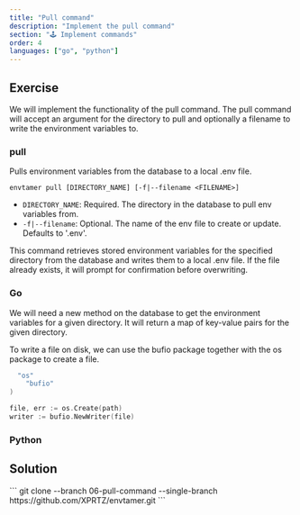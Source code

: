```yaml
---
title: "Pull command"
description: "Implement the pull command"
section: "🕹️ Implement commands"
order: 4
languages: ["go", "python"]
---
```


## Exercise

We will implement the functionality of the pull command. The pull command will accept an argument for the directory to pull and optionally a filename to write the environment variables to.

### pull

Pulls environment variables from the database to a local .env file.

```envtamer pull [DIRECTORY_NAME] [-f|--filename <FILENAME>]```


- `DIRECTORY_NAME`: Required. The directory in the database to pull env variables from.
- `-f|--filename`: Optional. The name of the env file to create or update. Defaults to '.env'.

This command retrieves stored environment variables for the specified directory from the database and writes them to a local .env file. If the file already exists, it will prompt for confirmation before overwriting.

### Go

We will need a new method on the database to get the environment variables for a given directory. It will return a map of key-value pairs for the given directory.

To write a file on disk, we can use the bufio package together with the os package to create a file.

```go
  "os"
	"bufio"
)

file, err := os.Create(path)
writer := bufio.NewWriter(file)
```

### Python

## Solution

<Collapsible>
```
git clone --branch 06-pull-command --single-branch https://github.com/XPRTZ/envtamer.git
```
</Collapsible>
